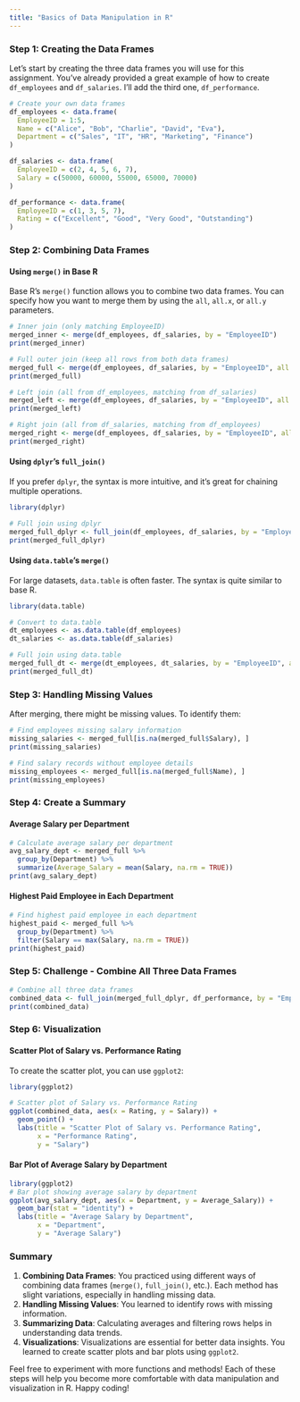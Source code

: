 ---
title: "Basics of Data Manipulation in R"
---

### Step 1: Creating the Data Frames

Let's start by creating the three data frames you will use for this assignment. You've already provided a great example of how to create `df_employees` and `df_salaries`. I'll add the third one, `df_performance`.

```{r}
# Create your own data frames
df_employees <- data.frame(
  EmployeeID = 1:5,
  Name = c("Alice", "Bob", "Charlie", "David", "Eva"),
  Department = c("Sales", "IT", "HR", "Marketing", "Finance")
)

df_salaries <- data.frame(
  EmployeeID = c(2, 4, 5, 6, 7),
  Salary = c(50000, 60000, 55000, 65000, 70000)
)

df_performance <- data.frame(
  EmployeeID = c(1, 3, 5, 7),
  Rating = c("Excellent", "Good", "Very Good", "Outstanding")
)
```

### Step 2: Combining Data Frames

#### Using `merge()` in Base R

Base R’s `merge()` function allows you to combine two data frames. You can specify how you want to merge them by using the `all`, `all.x`, or `all.y` parameters.

```{r}
# Inner join (only matching EmployeeID)
merged_inner <- merge(df_employees, df_salaries, by = "EmployeeID")
print(merged_inner)

# Full outer join (keep all rows from both data frames)
merged_full <- merge(df_employees, df_salaries, by = "EmployeeID", all = TRUE)
print(merged_full)

# Left join (all from df_employees, matching from df_salaries)
merged_left <- merge(df_employees, df_salaries, by = "EmployeeID", all.x = TRUE)
print(merged_left)

# Right join (all from df_salaries, matching from df_employees)
merged_right <- merge(df_employees, df_salaries, by = "EmployeeID", all.y = TRUE)
print(merged_right)
```

#### Using `dplyr`'s `full_join()`

If you prefer `dplyr`, the syntax is more intuitive, and it's great for chaining multiple operations.

```{r}
library(dplyr)

# Full join using dplyr
merged_full_dplyr <- full_join(df_employees, df_salaries, by = "EmployeeID")
print(merged_full_dplyr)
```

#### Using `data.table`'s `merge()`

For large datasets, `data.table` is often faster. The syntax is quite similar to base R.

```{r}
library(data.table)

# Convert to data.table
dt_employees <- as.data.table(df_employees)
dt_salaries <- as.data.table(df_salaries)

# Full join using data.table
merged_full_dt <- merge(dt_employees, dt_salaries, by = "EmployeeID", all = TRUE)
print(merged_full_dt)
```

### Step 3: Handling Missing Values

After merging, there might be missing values. To identify them:
  
```{r}
# Find employees missing salary information
missing_salaries <- merged_full[is.na(merged_full$Salary), ]
print(missing_salaries)

# Find salary records without employee details
missing_employees <- merged_full[is.na(merged_full$Name), ]
print(missing_employees)
```

### Step 4: Create a Summary

#### Average Salary per Department

```{r}
# Calculate average salary per department
avg_salary_dept <- merged_full %>%
  group_by(Department) %>%
  summarize(Average_Salary = mean(Salary, na.rm = TRUE))
print(avg_salary_dept) 

```

#### Highest Paid Employee in Each Department

```{r}
# Find highest paid employee in each department
highest_paid <- merged_full %>%
  group_by(Department) %>%
  filter(Salary == max(Salary, na.rm = TRUE))
print(highest_paid) 

```


### Step 5: Challenge - Combine All Three Data Frames

```{r}
# Combine all three data frames
combined_data <- full_join(merged_full_dplyr, df_performance, by = "EmployeeID")
print(combined_data) 

```

### Step 6: Visualization

#### Scatter Plot of Salary vs. Performance Rating

To create the scatter plot, you can use `ggplot2`:
  
```{r}
library(ggplot2)

# Scatter plot of Salary vs. Performance Rating
ggplot(combined_data, aes(x = Rating, y = Salary)) +
  geom_point() +
  labs(title = "Scatter Plot of Salary vs. Performance Rating",
       x = "Performance Rating",
       y = "Salary")
```

#### Bar Plot of Average Salary by Department

```{r}
library(ggplot2)
# Bar plot showing average salary by department
ggplot(avg_salary_dept, aes(x = Department, y = Average_Salary)) +
  geom_bar(stat = "identity") +
  labs(title = "Average Salary by Department",
       x = "Department",
       y = "Average Salary")
```

### Summary

1. **Combining Data Frames**: You practiced using different ways of combining data frames (`merge()`, `full_join()`, etc.). Each method has slight variations, especially in handling missing data.
2. **Handling Missing Values**: You learned to identify rows with missing information.
3. **Summarizing Data**: Calculating averages and filtering rows helps in understanding data trends.
4. **Visualizations**: Visualizations are essential for better data insights. You learned to create scatter plots and bar plots using `ggplot2`.

Feel free to experiment with more functions and methods! Each of these steps will help you become more comfortable with data manipulation and visualization in R. Happy coding!